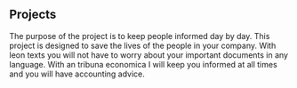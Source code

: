 ## Projects

<ProjectCard title="Monitor Economico" link="http://monitoreconomico.org/" bg="linear-gradient(to right, #5614b0,#dbd65c )">
The purpose of the project is to keep people informed day by day.
</ProjectCard>

<ProjectCard title="Fire Report" link="https://www.firereport.com.mx" bg="linear-gradient(to right, #1565C0, #b92b27)">
This project is designed to save the lives of the people in your company.
</ProjectCard>

<ProjectCard title="Leon Texts" link="http://leontexts.com/" bg="linear-gradient(to right, #5614b0,#dbd65c )">
With leon texts you will not have to worry about your important documents in any language.
</ProjectCard>

<ProjectCard title="Tribuna economica" link="http://tribunaeconomica.com.mx/" bg="linear-gradient(to right, #1565C0, #b92b27)">
With an tribuna economica I will keep you informed at all times and you will have accounting advice.
</ProjectCard>

